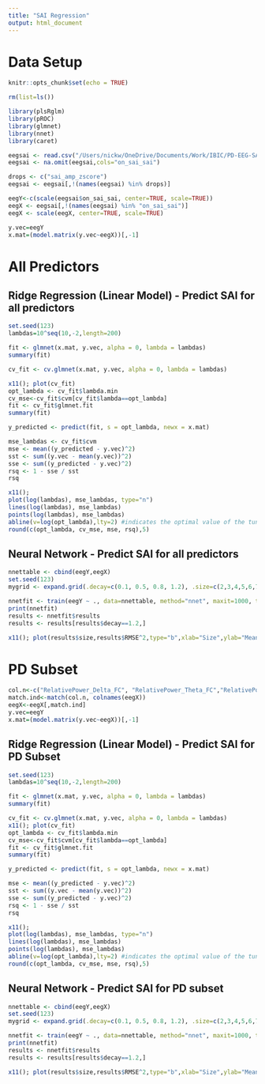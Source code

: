 ---
title: "SAI Regression"
output: html_document
---

# Data Setup

```{r setup, include=FALSE}
knitr::opts_chunk$set(echo = TRUE)
```

```{r Clear environment}
rm(list=ls())
```

```{r Load packages}
library(plsRglm)
library(pROC)
library(glmnet)
library(nnet)
library(caret)
```

```{r Import dataset}
eegsai <- read.csv("/Users/nickw/OneDrive/Documents/Work/IBIC/PD-EEG-SAI/github/data/eegsai_dataset.csv")
eegsai <- na.omit(eegsai,cols="on_sai_sai")
```

```{r Drop unneeded columns}
drops <- c("sai_amp_zscore")
eegsai <- eegsai[,!(names(eegsai) %in% drops)]
```

```{r Setup components for analysis}
eegY<-c(scale(eegsai$on_sai_sai, center=TRUE, scale=TRUE))
eegX <- eegsai[,!(names(eegsai) %in% "on_sai_sai")]
eegX <- scale(eegX, center=TRUE, scale=TRUE)
```

```{r Setup input matrices}
y.vec=eegY
x.mat=(model.matrix(y.vec~eegX))[,-1]
```

# All Predictors

## Ridge Regression (Linear Model) - Predict SAI for all predictors

```{r Set seed and initialize parameters - ALL}
set.seed(123)
lambdas=10^seq(10,-2,length=200)
```

```{r Fit regression model - ALL}
fit <- glmnet(x.mat, y.vec, alpha = 0, lambda = lambdas)
summary(fit)
```

```{r Fit cross-validated model - ALL}
cv_fit <- cv.glmnet(x.mat, y.vec, alpha = 0, lambda = lambdas)
```

```{r Plot the model fit - ALL}
x11(); plot(cv_fit)
opt_lambda <- cv_fit$lambda.min
cv_mse<-cv_fit$cvm[cv_fit$lambda==opt_lambda]
fit <- cv_fit$glmnet.fit
summary(fit)
```

```{r Use the model to predict SAI for each subject - ALL}
y_predicted <- predict(fit, s = opt_lambda, newx = x.mat)
```

```{r Calculate summary statistics - ALL}
mse_lambdas <- cv_fit$cvm
mse <- mean((y_predicted - y.vec)^2)
sst <- sum((y.vec - mean(y.vec))^2)
sse <- sum((y_predicted - y.vec)^2)
rsq <- 1 - sse / sst
rsq
```

```{r Plot mean-squared error - ALL}
x11(); 
plot(log(lambdas), mse_lambdas, type="n")
lines(log(lambdas), mse_lambdas)
points(log(lambdas), mse_lambdas)
abline(v=log(opt_lambda),lty=2) #indicates the optimal value of the tuning parameter
round(c(opt_lambda, cv_mse, mse, rsq),5)
```

## Neural Network - Predict SAI for all predictors

```{r Setup table and parameters - ALL}
nnettable <- cbind(eegY,eegX)
set.seed(123)
mygrid <- expand.grid(.decay=c(0.1, 0.5, 0.8, 1.2), .size=c(2,3,4,5,6,7,8))
```

```{r Train the model - ALL}
nnetfit <- train(eegY ~ ., data=nnettable, method="nnet", maxit=1000, tuneGrid=mygrid, trace=F) 
print(nnetfit)
results <- nnetfit$results
results <- results[results$decay==1.2,]
```

```{r Plot the results - ALL}
x11(); plot(results$size,results$RMSE^2,type="b",xlab="Size",ylab="Mean-Squared Error")
```

# PD Subset

```{r Subset to PD index}
col.n<-c("RelativePower_Delta_FC", "RelativePower_Theta_FC","RelativePower_Theta_PO", "OBL_Delta_FC","OBL_Delta_PO", "DFE_Theta_FC","DFE_Alpha_PO","DFE_Beta_FC", "CentralFreq_Theta_FC","CentralFreq_Alpha_PO","CentralFreq_Beta_PO", "Bandwidth_Delta_PO", "Bandwidth_Theta_PO", "Bandwidth_Beta_PO","sex","age","group","cognitive_status")
match.ind<-match(col.n, colnames(eegX))
eegX<-eegX[,match.ind]
y.vec=eegY
x.mat=(model.matrix(y.vec~eegX))[,-1]
```

## Ridge Regression (Linear Model) - Predict SAI for PD Subset

```{r Set seed and initialize parameters - PD}
set.seed(123)
lambdas=10^seq(10,-2,length=200)
```

```{r Fit regression model - PD}
fit <- glmnet(x.mat, y.vec, alpha = 0, lambda = lambdas)
summary(fit)
```

```{r Fit cross-validated model - PD}
cv_fit <- cv.glmnet(x.mat, y.vec, alpha = 0, lambda = lambdas)
x11(); plot(cv_fit)
opt_lambda <- cv_fit$lambda.min
cv_mse<-cv_fit$cvm[cv_fit$lambda==opt_lambda]
fit <- cv_fit$glmnet.fit
summary(fit)
```

```{r Use the model to predict SAI for each subject - PD}
y_predicted <- predict(fit, s = opt_lambda, newx = x.mat)
```

```{r Calculate summary statistics - PD}
mse <- mean((y_predicted - y.vec)^2)
sst <- sum((y.vec - mean(y.vec))^2)
sse <- sum((y_predicted - y.vec)^2)
rsq <- 1 - sse / sst
rsq
```

```{r Plot mean-squared error - PD}
x11(); 
plot(log(lambdas), mse_lambdas, type="n")
lines(log(lambdas), mse_lambdas)
points(log(lambdas), mse_lambdas)
abline(v=log(opt_lambda),lty=2) #indicates the optimal value of the tuning parameter
round(c(opt_lambda, cv_mse, mse, rsq),5)
```

## Neural Network - Predict SAI for PD subset

```{r Setup table and parameters - PD}
nnettable <- cbind(eegY,eegX)
set.seed(123)
mygrid <- expand.grid(.decay=c(0.1, 0.5, 0.8, 1.2), .size=c(2,3,4,5,6,7,8))
```

```{r Train the model - PD}
nnetfit <- train(eegY ~ ., data=nnettable, method="nnet", maxit=1000, tuneGrid=mygrid, trace=F) 
print(nnetfit)
results <- nnetfit$results
results <- results[results$decay==1.2,]
```

```{r Plot the results - PD}
x11(); plot(results$size,results$RMSE^2,type="b",xlab="Size",ylab="Mean-Squared Error")
```